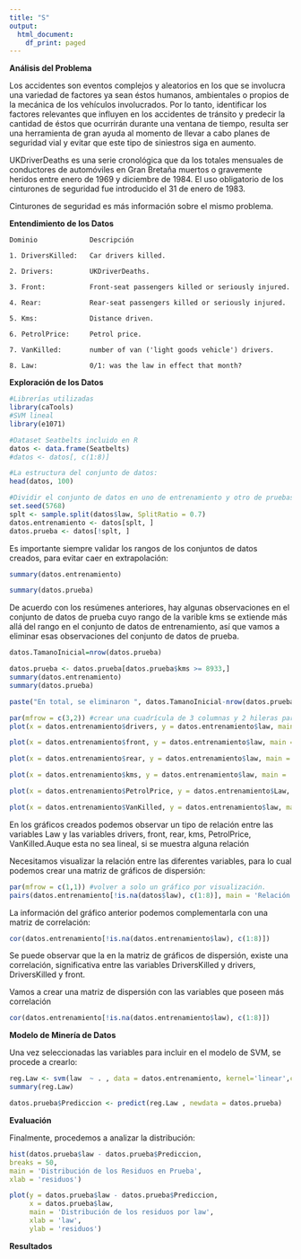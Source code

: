 ```yaml
---
title: "S"
output:
  html_document:
    df_print: paged
---
```


**Análisis del Problema**

Los accidentes son eventos complejos y aleatorios en los que se involucra una variedad de
factores ya sean éstos humanos, ambientales o propios de la mecánica de los vehículos
involucrados. Por lo tanto, identificar los factores relevantes que influyen en los accidentes de
tránsito y predecir la cantidad de éstos que ocurrirán durante una ventana de tiempo, resulta ser
una herramienta de gran ayuda al momento de llevar a cabo planes de seguridad vial y evitar que
este tipo de siniestros siga en aumento.

UKDriverDeaths es una serie cronológica que da los totales mensuales de conductores de automóviles en Gran Bretaña muertos o gravemente heridos entre enero de 1969 y diciembre de 1984. El uso obligatorio de los cinturones de seguridad fue introducido el 31 de enero de 1983.

Cinturones de seguridad es más información sobre el mismo problema.

**Entendimiento de los Datos**

    Dominio             Descripción 

    1. DriversKilled:   Car drivers killed.

    2. Drivers:         UKDriverDeaths.

    3. Front:           Front-seat passengers killed or seriously injured.

    4. Rear:            Rear-seat passengers killed or seriously injured.

    5. Kms:             Distance driven.

    6. PetrolPrice:     Petrol price.

    7. VanKilled:       number of van ('light goods vehicle') drivers.

    8. Law:             0/1: was the law in effect that month?

**Exploración de los Datos**
```r

#Librerías utilizadas
library(caTools)
#SVM lineal
library(e1071)

#Dataset Seatbelts incluido en R
datos <- data.frame(Seatbelts)
#datos <- datos[, c(1:8)]

#La estructura del conjunto de datos:
head(datos, 100)
```



```r

#Dividir el conjunto de datos en uno de entrenamiento y otro de pruebas:
set.seed(5768)
splt <- sample.split(datos$law, SplitRatio = 0.7)
datos.entrenamiento <- datos[splt, ]
datos.prueba <- datos[!splt, ]

```

Es importante siempre validar los rangos de los conjuntos de datos creados, para evitar caer en extrapolación:

```r

summary(datos.entrenamiento)

summary(datos.prueba)

```

De acuerdo con los resúmenes anteriores, hay algunas observaciones en el conjunto de datos de prueba cuyo
rango de la varible kms se extiende más allá del rango en el conjunto de datos de entrenamiento,
así que vamos a eliminar esas observaciones del conjunto de datos de prueba.


```r

datos.TamanoInicial=nrow(datos.prueba)

datos.prueba <- datos.prueba[datos.prueba$kms >= 8933,]
summary(datos.entrenamiento)
summary(datos.prueba)

```


```r
paste("En total, se eliminaron ", datos.TamanoInicial-nrow(datos.prueba), " observaciones.")
```



```r

par(mfrow = c(3,2)) #crear una cuadrícula de 3 columnas y 2 hileras para ver seis gráficos.
plot(x = datos.entrenamiento$drivers, y = datos.entrenamiento$law, main = 'Relación entre Law y Drivers', ylab="Law" ,xlab="Drivers") 

plot(x = datos.entrenamiento$front, y = datos.entrenamiento$law, main = 'Relación entre Law y Front', ylab="Law" ,xlab="Front") 

plot(x = datos.entrenamiento$rear, y = datos.entrenamiento$law, main = 'Relación entre Law y Rear', ylab="Law" ,xlab="Rear") 

plot(x = datos.entrenamiento$kms, y = datos.entrenamiento$law, main = 'Relación entre Law y Kms', ylab="Law" ,xlab="Kms") 

plot(x = datos.entrenamiento$PetrolPrice, y = datos.entrenamiento$Law, main = 'Relación entre Law y PetrolPrice', ylab="Law" ,xlab="PetrolPrice")

plot(x = datos.entrenamiento$VanKilled, y = datos.entrenamiento$law, main = 'Relación entre Law y VanKilled', ylab="Law" ,xlab="VanKilled")


```


En los gráficos creados podemos observar un tipo de relación entre las variables Law y las variables drivers, front, rear, kms, PetrolPrice, VanKilled.Auque esta no sea lineal, si se muestra alguna relación

Necesitamos visualizar la relación entre las diferentes variables, para lo cual podemos crear una matriz de gráficos de dispersión:


```r
par(mfrow = c(1,1)) #volver a solo un gráfico por visualización.
pairs(datos.entrenamiento[!is.na(datos$law), c(1:8)], main = 'Relación entre las variables')

```

La información del gráfico anterior podemos complementarla con una matriz de correlación:

```r
cor(datos.entrenamiento[!is.na(datos.entrenamiento$law), c(1:8)])
```

Se puede observar que la en la matriz de gráficos de dispersión, existe una correlación, significativa entre las variables DriversKilled y drivers, DriversKilled y front. 

Vamos a crear una matriz de dispersión con las variables que poseen más correlación

```r
cor(datos.entrenamiento[!is.na(datos.entrenamiento$law), c(1:8)])
```


**Modelo de Minería de Datos**


Una vez seleccionadas las variables para incluir en el modelo de SVM, se procede a crearlo:

```r
reg.Law <- svm(law  ~ . , data = datos.entrenamiento, kernel='linear',cross=2, scale=FALSE)
summary(reg.Law)
```



```r
datos.prueba$Prediccion <- predict(reg.Law , newdata = datos.prueba)
```


**Evaluación**


Finalmente, procedemos a analizar la distribución:

```r
hist(datos.prueba$law - datos.prueba$Prediccion,
breaks = 50,
main = 'Distribución de los Residuos en Prueba',
xlab = 'residuos')

plot(y = datos.prueba$law - datos.prueba$Prediccion,
     x = datos.prueba$law,
     main = 'Distribución de los residuos por law',
     xlab = 'law',
     ylab = 'residuos')

```

**Resultados**
